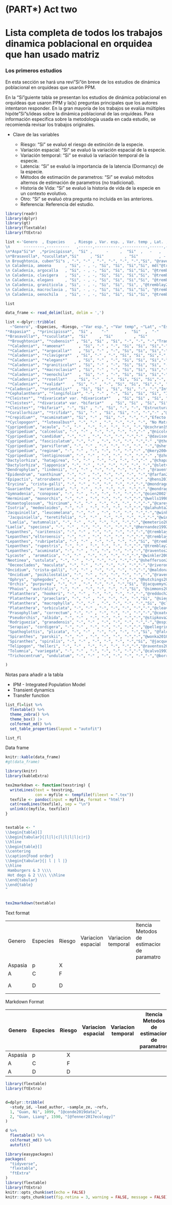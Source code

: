 # (PART\*) Act two {-}

# Lista completa de todos los trabajos dinamica poblacional en orquidea que han usado matriz {-}





### Los primeros estudios {.unnumbered}

En esta sección se hará una revi"Si"ón breve de los estudios de dinámica poblacional en orquídeas que usarón PPM.  

En la "Si"guiente tabla se presentan los estudios de dinámica poblacional en orquídeas que usaron PPM y la(s) preguntas principales que los autores intentaron responder. En la gran mayoría de los trabajos se evalúa múltiples hipóte"Si"s/ideas sobre la dinámica poblacional de las orquídeas. Para información especifica sobre la metodología usada en cada estudio, se recomienda revisar los trabajos originales. 

- Clave de las variables

    - Riesgo: "Si" se evaluó el riesgo de extinción de la especie.
    - Variación espacial: "Si" se evaluó la variación espacial de la especie.
    - Variación temporal: "Si" se evaluó la variación temporal de la especie.
    - Latencia: "Si" se evaluó la importancia de la latencia (Dormancy) de la especie.
    - Métodos de estimación de parametros: "Si" se evaluó métodos alternos de estimación de parametros (no tradicional).
    - Historia de Vida: "Si" se evaluó la historia de vida de la especie en un contexto evolutivo.
    - Otro: "Si" se evaluó otra pregunta no incluida en las anteriores.
    - Referencia: Referencia del estudio.
  
  
```r
library(readr)
library(dplyr)
library(gt)
library(flextable)
library(ftExtra)
```
                   
                      
```r
list <-'Genero  , Especies    , Riesgo , Var. esp. , Var. temp , Lat. , Est. param. , Hist. vida , Otro,  Ref 
\n      ---------,----------   ,------,-----------,-----------,------,-------------,-----------,------,---
\n*Aspa"Si"a*  ,*principissa*,  "Si" ,      -     ,  "Si"  ,   -   ,      -       ,    -     ,  , ["@zotz2006population] 
\n*Brasavolla*, *cucullata*,"Si"     , "Si"         , "Si"         , -   , -           , -           , , ""@ackerman2020small"
\n Broughtonia, cuben"Si"s , "-", "-" , "-", "-", "-", "-","Si", "@raventos2021effects,
\n Caladenia, amoena      , "Si", - , -, "Si", "Si", "Si","Si", md("@tremblay2009population"; "@tremblay2009dormancy)
\n Caladenia, argocalla   , "Si", - , -, "Si", "Si", "Si","Si", "@tremblay2009population"; "@tremblay2009dormancy
\n Caladenia, clavigera   , "Si", - , -, "Si", "Si", "Si","Si", "@tremblay2009population"; "@tremblay2009dormancy
\n Caladenia, elegans     , "Si", - , -, "Si", "Si", "Si","Si", "@tremblay2009population"; "@tremblay2009dormancy
\n Caladenia, graniticola , "Si", - , -, "Si", "Si", "Si", ,"@tremblay2009population"; "@tremblay2009dormancy
\n Caladenia, macroclavia , "Si", - , -, "Si", "Si", "Si","Si", "@tremblay2009population"; "@tremblay2009dormancy
\n Caladenia, oenochila   , "Si", - , -, "Si", "Si", "Si","Si", "@tremblay2009population"; "@tremblay2009dormancy'

list

data_frame <- read_delim(list, delim = ',')
```




```r



list <-dplyr::tribble(
  ~"Genero", ~Especies, ~Riesgo, ~"Var esp.", ~"Var temp", ~"Lat", ~"Est param", ~"Hist vida", ~Otro, ~Ref, 
"*Aspasia*" , "*principissa*",  "Si" ,    "-"       ,  "Si"  ,  "-"     ,    "-"          ,   "-"       , "-"  , "@zotz2006population" ,
"*Brasavolla*", "*cucullata*",  "Si"     , "Si"         , "Si"         ,  "-"   ,         "-"    ,     "-"       , "IPM Transient Dynamics Transfer Function"  , "@ackerman2020small",
 "*Broughtonia*", "*cubensis*" , "Si", "Si" , "Si", "-", "-", "-","Transient Dynamics",  "@raventos2021effects",
 "*Caladenia*", "*amoena*"      , "Si", "-" , "-", "Si", "Si", "Si","-", "@tremblay2009population @tremblay2009dormancy",
 "*Caladenia*", "*argocalla*"   , "Si", "-" , "-", "Si", "Si", "Si","-", "@tremblay2009population @tremblay2009dormancy",
 "*Caladenia*", "*clavigera*"  , "Si", "-" , "-", "Si", "Si", "Si","-", "@tremblay2009population  @tremblay2009dormancy",
 "*Caladenia*", "*elegans*"     , "Si", "-" , "-", "Si", "Si", "Si","-", "@tremblay2009population @tremblay2009dormancy",
 "*Caladenia*", "*graniticola*" , "Si", "-" , "-", "Si", "Si", "Si", "-","@tremblay2009population @tremblay2009dormancy",
 "*Caladenia*", "*macroclavia*" , "Si", "-" , "-", "Si", "Si", "Si","-", "@tremblay2009population @tremblay2009dormancy",
 "*Caladenia*", "*oenochila*"   , "Si", "-" , "-", "Si", "Si", "Si","-", "@tremblay2009population @tremblay2009dormancy",
 "*Caladenia*", "*rosella*"   , "Si", "-" , "-", "Si", "Si", "Si","-", "@tremblay2009population @tremblay2009dormancy",
 "*Caladenia*", "*valida*"   , "Si", "-" , "-", "Si", "Si", "Si","-", "@tremblay2009population @tremblay2009dormancy",
"*Caladenia*", "*orientalis*"  , "Si", "Si" , "Si", "Si", "-", "-","Interacciones abiotica" ,"@coates2009demographic",
"*Cephalanthera*", "*longifolia*", "-", "-" , "-", "Si", "Si", "Si", "Interacciones abiótica y biótica","@shefferson2012linking",
"*Cleistes*", "*divaricata* var. *divaricata*"   , "Si", "Si" , "Si", "Si", "Si", "-","-" ,"@gregg1991variation",
"*Cleistes*", "*divaricata* var. *bifaria*"   , "Si", "Si" , "Si", "Si", "Si", "-","-" ,"@gregg1991variation",
"*Cleistes*", "*bifaria*", "-", "Si" , "-", "Si", "-", "-", "Estructura de tamaño y estado","@gregg2006comparison",
"*Corallorhiza*", "*trifida*", "Si", "-" , "Si", "Si", "-", "-","-" ,"@iriondo2009peligro",
"*Crepidium*", "*acuminatum*", "Si", "-" , "Si", "-", "-", "-","Efecto de cosecha" ,"@timsina2021six",
"*Cyclopogon*", "*luteoalbus*", "-", "-" , "-", "-", "-", "-", "No Matrix data","@juarez2014viability",
"Cypripedium", "acaule", "-", "-" , "-", "-", "-", "-", "-","@cochran1992simple",
"Cypripedium", "calceolus", "-", "-" , "-", "-", "-", "-","-" ,"@nicole2005population @garcia2010living @shefferson2012linking @davison2013contributions",
"Cypripedium", "candidum", "-", "-" , "-", "-", "-", "-","-" ,"@davison2013contributions",
"Cypripedium", "fasciculatum", "-", "-" , "-", "-", "-", "-","-" ,"@thorpe2011trends",
"Cypripedium", "parviflorum", "-", "-" , "-", "-", "-", "-", "-","@shefferson2014life",
"Cypripedium", "reginae", "-", "-" , "-", "-", "-", "-","-" ,"@kery2004demographic",
"Cypripedium", "lentiginosum", "-", "-" , "-", "-", "-", "-","-" ,"@zhongjian2008correlation",
"Dactylorhiza", "hatagirea", "-", "-" , "-", "-", "-", "-","-" ,"@chapagain2021illegal",
"Dactylorhiza", "lapponica", "-", "-" , "-", "-", "-", "-", "-","@sletvold2010long",
"Dendrophylax", "lindenii", "-", "-" , "-", "-", "-", "-","-" ,"@raventos2015population",
"Epidendrum", "xanthinum", "-", "-" , "-", "-", "-", "-", "-","@farfan2008estrategias",
"Epipactis", "atrorubens", "-", "-" , "-", "-", "-", "-","-" ,"@hens2017low",
"Erycina", "crista-galli", "-", "-" , "-", "-", "-", "-","-","@mondragon2007life",
"Guarianthe", "aurantiaca", "-", "-" , "-", "-", "-", "-","-","@mondragon2009population",
"Gymnadenia", "conopsea", "-", "-" , "-", "-", "-", "-","-","@oien2002flowering",
"Herminium", "monorchis", "-", "-" , "-", "-", "-", "-","-","@wells1998flowering",
"Himantoglossum", "hircinum", "-", "-" , "-", "-", "-", "-","-","@carey1998modelling @pfeifer2006influence",
"Isotria", "medeoloides", "-", "-" , "-", "-", "-", "-","-","@alahuhta2017instant",
"Jacquiniella", "leucomelana", "-", "-" , "-", "-", "-", "-","-","@winkler2009population",
 "Jacquiniella", "teretifolia", "-", "-" , "-", "-", "-", "-","-","@winkler2009population",
 "Laelia", "autumnalis", "-", "-" , "-", "-", "-", "-","-","@emeterio2021does",
"Laelia", "speciosa", "-", "-" , "-", "-", "-", "-","-","@hernandez1992dinamica",
"Lepanthes", "caritensis", "-", "-" , "-", "-", "-", "-","-","@tremblay1997lepanthes",
"Lepanthes","eltoroensis", "-", "-" , "-", "-", "-", "-","-","@tremblay2001gene @tremblay2003population",
"Lepanthes", "rubripetala", "-", "-" , "-", "-", "-", "-","Si", "@tremblay2001gene @tremblay2015stable",
"Lepanthes", "rupestris", "-", "-" , "-", "-", "-", "-","-","@tremblay2001gene",
"Lepanthes", "acuminata", "-", "-" , "-", "-", "-", "-","-","@raventos2018comparison",
"Lycaste" , "aromatica", "-", "-" , "-", "-", "-", "-","-","@winkler2009population",
"Neotinea", "ustulata", "-", "-" , "-", "-", "-", "-","-","@shefferson2007dormancy",
 "Oeceoclades", "maculata", "-", "-" , "-", "-", "-", "-","-","@riveron2019spatio",
"Oncidium", "crista-galli", "-", "-" , "-", "-", "-", "-","-","@maldonado2005patron @mondragon2007life",
 "Oncidium", "poikilostalix", "-", "-" , "-", "-", "-", "-","-","@raventos2018comparison",
 "Ophrys", "sphegodes", "-", "-" , "-", "-", "-", "-","-","@hutchings2010population",
 "Orchis", "purpurea", "-", "-" , "-", "-", "-", "-","Si", "@jacquemyn2010seed",
 "Phaius", "australis", "-", "-" , "-", "-", "-", "-","Si", "@simmons2016Viability",
 "Platanthera", "hookeri", "-", "-" , "-", "-", "-", "-","-","@reddoch2007population",
 "Platanthera", "praeclara", "-", "-" , "-", "-", "-", "-","Si", "@sieg1995influence",
 "Platanthera", "macrophylla", "-", "-" , "-", "-", "-", "-","Si", "@cleavitt2017life @berry2021population",
 "Platanthera", "orbiculata", "-", "-" , "-", "-", "-", "-","-","@cleavitt2017life @berry2021population",
 "Prasophyllum", "correctum", "-", "-" , "-", "-", "-", "-","-","@coates2006effects",
 "Pseudorchis", "albida", "-", "-" , "-", "-", "-", "-","-","@stipkova2013mowing",
 "Rodriguezia", "granadensis", "-", "-" , "-", "-", "-", "-","-","@ospina2023effect",
 "Serapias", "cordigera", "-", "-" , "-", "-", "-", "-","-","@pellegrino2014effects",
 "Spathoglottis", "plicata", "-", "-" , "-", "-", "-", "-","Si", "@falcon2017quantifying",
 "Spiranthes", "parskii", "-", "-" , "-", "-", "-", "-","-","@wonka2010herbivores",
 "Spiranthes", "spiralis", "-", "-" , "-", "-", "-", "-","Si", "@jacquemyn2007long",
 "Telipogon", "helleri", "-", "-" , "-", "-", "-", "-","-","@raventos2018comparison",
 "Tolumnia", "variegata", "-", "-" , "-", "-", "-", "-","-","@calvo1993evolutionary",
 "Trichocentrum", "undulatum", "-", "-" , "-", "-", "-", "-","-","@borrero2023populations"

)

```



Notas para añadir a la tabla
 
 - IPM - Integrated Population Model
 - Transient dynamics
 - Transfer function

```r

list_fl=list %>%
  flextable() %>%
  theme_zebra() %>%
  theme_box() |> 
  colformat_md() %>% 
  set_table_properties(layout = "autofit")

list_fl

```

Data frame
```r
knitr::kable(data_frame)
#gt(data_frame)
```


```r
library(knitr)
library(kableExtra)

tex2markdown <- function(texstring) {
  writeLines(text = texstring,
             con = myfile <- tempfile(fileext = ".tex"))
  texfile <- pandoc(input = myfile, format = "html")
  cat(readLines(texfile), sep = "\n")
  unlink(c(myfile, texfile))
}


textable <- "
\\begin{table}[]
\\begin{tabular}{|l|l|c|l|l|l|l|c|r|}
\\hline
\\begin{table}[]
\\centering
\\caption{Food order}
\\begin{tabular}{| l | l |}
\\hline
 Hamburgers & 3 \\\\ 
 Hot dogs & 2 \\\\ \\hline
\\end{tabular}
\\end{table}
"


tex2markdown(textable)
```

Text format




+---------+----------+--------+--------------------+--------------------+---------------------------------------------+------------------+------+---------------------+
| Genero  | Especies | Riesgo | Variacion espacial | Variacion temporal | ltencia Metodos de estimacion de paramatros | Historia de vida | Otro |                 Ref |
+---------+----------+--------+--------------------+--------------------+---------------------------------------------+------------------+------+---------------------+
| Aspasia | p        |    X   |                    |                    |                                             |                  |   X  | @zotz2006population |
+---------+----------+--------+--------------------+--------------------+---------------------------------------------+------------------+------+---------------------+
| A       | C        |    F   |                    |                    |                                             |                  |   X  |                     |
+---------+----------+--------+--------------------+--------------------+---------------------------------------------+------------------+------+---------------------+
| A       | D        |    D   |                    |                    |                                             |                  |   X  |                   x |
+---------+----------+--------+--------------------+--------------------+---------------------------------------------+------------------+------+---------------------+






Markdown Format




| Genero  | Especies | Riesgo | Variacion espacial | Variacion temporal | ltencia Metodos de estimacion de paramatros | Historia de vida | Otro |                 Ref |
|---------|----------|:------:|--------------------|--------------------|---------------------------------------------|------------------|:----:|--------------------:|
| Aspasia | p        |    X   |                    |                    |                                             |                  |   X  | @zotz2006population |
| A       | C        |    F   |                    |                    |                                             |                  |   X  |                     |
| A       | D        |    D   |                    |                    |                                             |                  |   X  |                   x |




```r

library(flextable)
library(ftExtra)


d=dplyr::tribble(
  ~study_id, ~lead_author, ~sample_ze, ~refs,
  1, "Guan, Ni", 1099, "[@conde2019data]",
  2, "Guan, Liang", 1590, "[@fenner2017ecology]"
)

d %>%
  flextable() %>%
  colformat_md() %>%
  autofit()
```





```r
library(easypackages)
packages(
  "tidyverse",
  "flextable",
  "ftExtra"
)
library(flextable)
library(ftExtra)
knitr::opts_chunk$set(echo = FALSE)
knitr::opts_chunk$set(fig.retina = 3, warning = FALSE, message = FALSE)
```

























